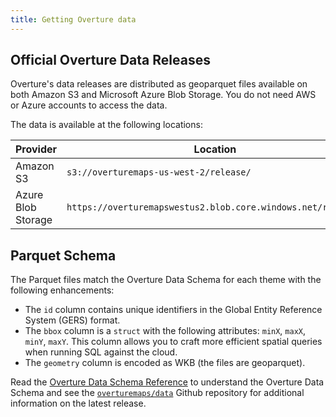 ```yaml
---
title: Getting Overture data
---
```


## Official Overture Data Releases

Overture's data releases are distributed as geoparquet files available on both Amazon S3 and Microsoft Azure Blob Storage. You do not need AWS or Azure accounts to access the data.

The data is available at the following locations:

| Provider | Location |
| ------ | -------- |
| Amazon S3 | `s3://overturemaps-us-west-2/release/` |
| Azure Blob Storage | `https://overturemapswestus2.blob.core.windows.net/release/` |


## Parquet Schema

The Parquet files match the Overture Data Schema for each theme with the following enhancements:

- The `id` column contains unique identifiers in the Global Entity Reference System (GERS) format.
- The `bbox` column is a `struct` with the following attributes: `minX`, `maxX`, `minY`, `maxY`. This column allows you to craft more efficient spatial queries when running SQL against the cloud.
- The `geometry` column is encoded as WKB (the files are geoparquet).

Read the [Overture Data Schema Reference](https://docs.overturemaps.org/reference) to understand the Overture Data Schema and see the [`overturemaps/data`](https://github.com/OvertureMaps/data) Github repository for additional information on the latest release.


